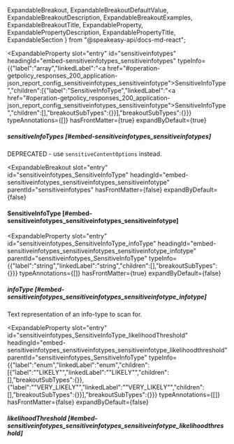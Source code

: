   ExpandableBreakout,
  ExpandableBreakoutDefaultValue,
  ExpandableBreakoutDescription,
  ExpandableBreakoutExamples,
  ExpandableBreakoutTitle,
  ExpandableProperty,
  ExpandablePropertyDescription,
  ExpandablePropertyTitle,
  ExpandableSection
} from "@speakeasy-api/docs-md-react";

<ExpandableSection>

<ExpandableProperty
  slot="entry"
  id="sensitiveinfotypes"
  headingId="embed-sensitiveinfotypes_sensitiveinfotypes"
  typeInfo={{"label":"array","linkedLabel":"<a href=\"#operation-getpolicy_responses_200_application-json_report_config_sensitiveinfotypes_sensitiveinfotype\">SensitiveInfoType</a>","children":[{"label":"SensitiveInfoType","linkedLabel":"<a href=\"#operation-getpolicy_responses_200_application-json_report_config_sensitiveinfotypes_sensitiveinfotype\">SensitiveInfoType</a>","children":[],"breakoutSubTypes":{}}],"breakoutSubTypes":{}}}
  typeAnnotations={[]}
  hasFrontMatter={true}
  expandByDefault={true}
>

<ExpandablePropertyTitle slot="title">

##### sensitiveInfoTypes [#embed-sensitiveinfotypes_sensitiveinfotypes]

</ExpandablePropertyTitle>

<ExpandablePropertyDescription slot="description">

DEPRECATED - use `sensitiveContentOptions` instead.

</ExpandablePropertyDescription>

</ExpandableProperty>

<ExpandableBreakout
  slot="entry"
  id="sensitiveinfotypes_SensitiveInfoType"
  headingId="embed-sensitiveinfotypes_sensitiveinfotypes_sensitiveinfotype"
  parentId="sensitiveinfotypes"
  hasFrontMatter={false}
  expandByDefault={false}
>

<ExpandableBreakoutTitle slot="title">

#### SensitiveInfoType [#embed-sensitiveinfotypes_sensitiveinfotypes_sensitiveinfotype]

</ExpandableBreakoutTitle>

<ExpandableBreakoutDescription slot="description">

</ExpandableBreakoutDescription>

<ExpandableBreakoutExamples slot="examples">

</ExpandableBreakoutExamples>

<ExpandableBreakoutDefaultValue slot="defaultValue">

</ExpandableBreakoutDefaultValue>

</ExpandableBreakout>

<ExpandableProperty
  slot="entry"
  id="sensitiveinfotypes_SensitiveInfoType_infoType"
  headingId="embed-sensitiveinfotypes_sensitiveinfotypes_sensitiveinfotype_infotype"
  parentId="sensitiveinfotypes_SensitiveInfoType"
  typeInfo={{"label":"string","linkedLabel":"string","children":[],"breakoutSubTypes":{}}}
  typeAnnotations={[]}
  hasFrontMatter={true}
  expandByDefault={false}
>

<ExpandablePropertyTitle slot="title">

##### infoType [#embed-sensitiveinfotypes_sensitiveinfotypes_sensitiveinfotype_infotype]

</ExpandablePropertyTitle>

<ExpandablePropertyDescription slot="description">

Text representation of an info-type to scan for.

</ExpandablePropertyDescription>

</ExpandableProperty>

<ExpandableProperty
  slot="entry"
  id="sensitiveinfotypes_SensitiveInfoType_likelihoodThreshold"
  headingId="embed-sensitiveinfotypes_sensitiveinfotypes_sensitiveinfotype_likelihoodthreshold"
  parentId="sensitiveinfotypes_SensitiveInfoType"
  typeInfo={{"label":"enum","linkedLabel":"enum","children":[{"label":"\"LIKELY\"","linkedLabel":"\"LIKELY\"","children":[],"breakoutSubTypes":{}},{"label":"\"VERY_LIKELY\"","linkedLabel":"\"VERY_LIKELY\"","children":[],"breakoutSubTypes":{}}],"breakoutSubTypes":{}}}
  typeAnnotations={[]}
  hasFrontMatter={false}
  expandByDefault={false}
>

<ExpandablePropertyTitle slot="title">

##### likelihoodThreshold [#embed-sensitiveinfotypes_sensitiveinfotypes_sensitiveinfotype_likelihoodthreshold]

</ExpandablePropertyTitle>

</ExpandableProperty>

</ExpandableSection>